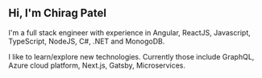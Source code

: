 ## Hi, I'm Chirag Patel

I'm a full stack engineer with experience in Angular, ReactJS, Javascript, TypeScript, NodeJS, C#, .NET and MonogoDB.

I like to learn/explore new technologies. Currently those include GraphQL, Azure cloud platform, Next.js, Gatsby, Microservices.

